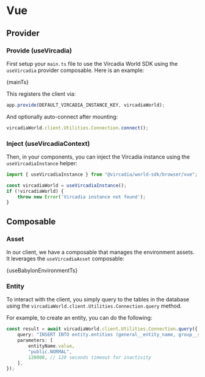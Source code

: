 

# Vue

## Provider

### Provide (useVircadia)

First setup your `main.ts` file to use the Vircadia World SDK using the `useVircadia` provider composable. Here is an example:

<CodeBlock language="typescript" title="Example: /client/web_babylon_js/src/main.ts">
  {mainTs}
</CodeBlock>

This registers the client via:

```ts
app.provide(DEFAULT_VIRCADIA_INSTANCE_KEY, vircadiaWorld);
```

And optionally auto-connect after mounting:

```ts
vircadiaWorld.client.Utilities.Connection.connect();
```

### Inject (useVircadiaContext)

Then, in your components, you can inject the Vircadia instance using the `useVircadiaInstance` helper:

```ts
import { useVircadiaInstance } from "@vircadia/world-sdk/browser/vue";

const vircadiaWorld = useVircadiaInstance();
if (!vircadiaWorld) {
    throw new Error('Vircadia instance not found');
}
```

## Composable

### Asset

In our client, we have a composable that manages the environment assets. It leverages the `useVircadiaAsset` composable:

<CodeBlock language="typescript" title="Example: /client/web_babylon_js/src/composables/useBabylonEnvironment.ts">
  {useBabylonEnvironmentTs}
</CodeBlock>

### Entity

To interact with the client, you simply query to the tables in the database using the `vircadiaWorld.client.Utilities.Connection.query` method.

For example, to create an entity, you can do the following:

```ts
const result = await vircadiaWorld.client.Utilities.Connection.query({
    query: "INSERT INTO entity.entities (general__entity_name, group__sync, general__expiry__delete_since_updated_at_ms) VALUES ($1, $2, $3) RETURNING general__entity_name",
    parameters: [
        entityName.value,
        "public.NORMAL",
        120000, // 120 seconds timeout for inactivity
    ],
});
```
